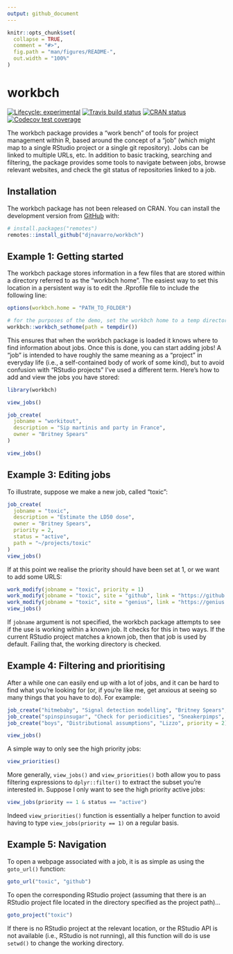 ```yaml
---
output: github_document
---
```


<!-- README.md is generated from README.Rmd. Please edit that file -->

```r
knitr::opts_chunk$set(
  collapse = TRUE,
  comment = "#>",
  fig.path = "man/figures/README-",
  out.width = "100%"
)
```
# workbch

<!-- badges: start -->
[![Lifecycle: experimental](https://img.shields.io/badge/lifecycle-experimental-orange.svg)](https://www.tidyverse.org/lifecycle/#experimental)
[![Travis build status](https://travis-ci.org/djnavarro/workbch.svg?branch=master)](https://travis-ci.org/djnavarro/workbch)
[![CRAN status](https://www.r-pkg.org/badges/version/workbch)](https://cran.r-project.org/package=workbch)
[![Codecov test coverage](https://codecov.io/gh/djnavarro/workbch/branch/master/graph/badge.svg)](https://codecov.io/gh/djnavarro/workbch?branch=master)
<!-- badges: end -->

The workbch package provides a "work bench" of tools for project management  within R, based around the concept of a "job" (which might map to a single RStudio project or a single git repository). Jobs can be linked to multiple URLs, etc. In addition to basic tracking, searching and filtering, the package provides some tools to navigate between jobs, browse relevant websites, and check the git status of repositories linked to a job. 

## Installation

The workbch package has not been released on CRAN. You can install the
development version from [GitHub](https://github.com/) with:

``` r
# install.packages("remotes")
remotes::install_github("djnavarro/workbch")
```


## Example 1: Getting started

The workbch package stores information in a few files that are stored
within a directory referred to as the "workbch home". The easiest way to set
this location in a persistent way is to edit the .Rprofile file to include
the following line:

```r
options(workbch.home = "PATH_TO_FOLDER")
```
```r
# for the purposes of the demo, set the workbch home to a temp directory 
workbch::workbch_sethome(path = tempdir())
```

This ensures that when the workbch package is loaded it knows where to find information about jobs. Once this is done, you can start adding jobs! A "job" is intended to have roughly the same meaning as a "project" in everyday life (i.e., a self-contained body of work of some kind), but to avoid confusion with "RStudio projects" I've used a different term. Here's how to add and view the jobs you have stored:

```r
library(workbch)

view_jobs()

job_create(
  jobname = "workitout", 
  description = "Sip martinis and party in France", 
  owner = "Britney Spears"
)

view_jobs()
```

## Example 3: Editing jobs

To illustrate, suppose we make a new job, called "toxic":

```r
job_create(
  jobname = "toxic",
  description = "Estimate the LD50 dose",
  owner = "Britney Spears",
  priority = 2,
  status = "active",
  path = "~/projects/toxic"
)
view_jobs()
```

If at this point we realise the priority should have been set at 1, or we want to add some URLS:

```r
work_modify(jobname = "toxic", priority = 1)
work_modify(jobname = "toxic", site = "github", link = "https://github.com/djnavarro/toxic")
work_modify(jobname = "toxic", site = "genius", link = "https://genius.com/Britney-spears-toxic-lyrics")
view_jobs()
```

If `jobname` argument is not specified, the workbch package attempts to see if the use is working within a known job. It checks for this in two ways. If the current RStudio project matches a known job, then that job is used by default. Failing that, the working directory is checked.

## Example 4: Filtering and prioritising

After a while one can easily end up with a lot of jobs, and it can be hard to find what you're looking for (or, if you're like me, get anxious at seeing so many things that you have to do). For example:

```r
job_create("hitmebaby", "Signal detection modelling", "Britney Spears", priority = 2)
job_create("spinspinsugar", "Check for periodicities", "Sneakerpimps", priority = 1)
job_create("boys", "Distributional assumptions", "Lizzo", priority = 2)
```
```r
view_jobs()
```

A simple way to only see the high priority jobs:

```r
view_priorities()
```

More generally, `view_jobs()` and `view_priorities()` both allow you to pass filtering expressions to `dplyr::filter()` to extract the subset you're interested in. Suppose I only want to see the high priority active jobs:

```r
view_jobs(priority == 1 & status == "active")
```

Indeed `view_priorities()` function is essentially a helper function to avoid having to type `view_jobs(priority == 1)` on a regular basis. 

## Example 5: Navigation

To open a webpage associated with a job, it is as simple as using the `goto_url()` function:

```r
goto_url("toxic", "github")
```

To open the corresponding RStudio project (assuming that there is an RStudio project file located in the directory specified as the project path)...

```r
goto_project("toxic")
```

If there is no RStudio project at the relevant location, or the RStudio API is not available (i.e., RStudio is not running), all this function will do is use `setwd()` to change the working directory.

